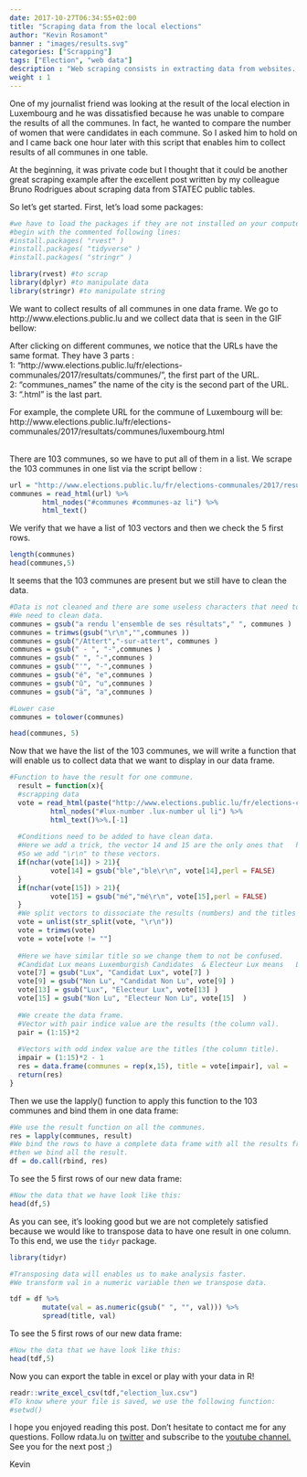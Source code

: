 ```yaml
---
date: 2017-10-27T06:34:55+02:00
title: "Scraping data from the local elections"
author: "Kevin Rosamont"
banner : "images/results.svg"
categories: ["Scrapping"]
tags: ["Election", "web data"]
description : "Web scraping consists in extracting data from websites. Here we will scrape results from the Luxembourg local elections 2017."
weight : 1
---
```


One of my journalist friend was looking at the result of the local election in Luxembourg and he was dissatisfied because he was unable to compare the results of all the communes. In fact, he wanted to compare the number of women that were candidates in each commune. So I asked him to hold on and I came back one hour later with this script that enables him to collect results of all communes in one table.

At the beginning, it was private code but I thought that it could be another great scraping example after the excellent post written by my colleague Bruno Rodrigues about scraping data from STATEC public tables.

So let’s get started. First, let's load some packages:


```r
#we have to load the packages if they are not installed on your computer,
#begin with the commented following lines:
#install.packages( "rvest" )
#install.packages( "tidyverse" )
#install.packages( "stringr" )

library(rvest) #to scrap
library(dplyr) #to manipulate data
library(stringr) #to manipulate string
```


We want to collect results of all communes in one data frame.
We go to http://www.elections.public.lu and we collect data that is seen in the GIF bellow:


After clicking on different communes, we notice that the URLs have the same format. They have 3 parts :<br>
1: “http://www.elections.public.lu/fr/elections-communales/2017/resultats/communes/”, the first part of the URL.<br>
2: “communes_names” the name of the city is the second part of the URL.<br>
3: “.html” is the last part.<br>

For example, the complete URL for the commune of Luxembourg will be:
http://www.elections.public.lu/fr/elections-communales/2017/resultats/communes/luxembourg.html<br><br>

There are 103 communes, so we have to put all of them in a list. We scrape the 103 communes in one list via the script bellow :

```r
url = "http://www.elections.public.lu/fr/elections-communales/2017/resultats/communes/bech.html"
communes = read_html(url) %>% 
        html_nodes("#communes #communes-az li") %>%
        html_text() 
```

We verify that we have a list of 103 vectors and then we check the 5 first rows.

```r
length(communes)
head(communes,5)
```

It seems that the 103 communes are present but we still have to clean the data.

```r
#Data is not cleaned and there are some useless characters that need to be removed.
#We need to clean data.
communes = gsub("a rendu l'ensemble de ses résultats"," ", communes )
communes = trimws(gsub("\r\n","",communes ))
communes = gsub("/Attert","-sur-attert", communes )
communes = gsub(" - ", "-",communes )
communes = gsub(" ", "-",communes )
communes = gsub("'", "-",communes )
communes = gsub("é", "e",communes )
communes = gsub("û", "u",communes )
communes = gsub("ä", "a",communes )

#Lower case
communes = tolower(communes)

head(communes, 5)
```


Now that we have the list of the 103 communes, we will write a function that will enable us to
collect data that we want to display in our data frame.

```r
#Function to have the result for one commune.
  result = function(x){
  #scrapping data
  vote = read_html(paste("http://www.elections.public.lu/fr/elections-communales/2017/resultats/communes/",x,".html", sep="")) %>% 
          html_nodes("#lux-number .lux-number ul li") %>%
          html_text()%>%.[-1]
  
  #Conditions need to be added to have clean data.
  #Here we add a trick, the vector 14 and 15 are the only ones that   haven't the string "\r\n".
  #So we add "\r\n" to these vectors.
  if(nchar(vote[14]) > 21){
          vote[14] = gsub("ble","ble\r\n", vote[14],perl = FALSE)
  }
  if(nchar(vote[15]) > 21){
          vote[15] = gsub("mé","mé\r\n", vote[15],perl = FALSE)
  }
  #We split vectors to dissociate the results (numbers) and the titles   (letters).
  vote = unlist(str_split(vote, "\r\n"))
  vote = trimws(vote)
  vote = vote[vote != ""]
  
  #Here we have similar title so we change them to not be confused.
  #Candidat Lux means Luxemburgish Candidates  & Electeur Lux means   Luxemburgish voters. 
  vote[7] = gsub("Lux", "Candidat Lux", vote[7] )
  vote[9] = gsub("Non Lu", "Candidat Non Lu", vote[9] )
  vote[13] = gsub("Lux", "Electeur Lux", vote[13] )
  vote[15] = gsub("Non Lu", "Electeur Non Lu", vote[15]  )
  
  #We create the data frame.
  #Vector with pair indice value are the results (the column val).
  pair = (1:15)*2
  
  #Vectors with odd index value are the titles (the column title).
  impair = (1:15)*2 - 1
  res = data.frame(communes = rep(x,15), title = vote[impair], val =   vote[pair])
  return(res)
}
```

Then we use the lapply() function to apply this function to the 103 communes and bind them in one data frame:


```r
#We use the result function on all the communes.
res = lapply(communes, result)
#We bind the rows to have a complete data frame with all the results from all communes
#then we bind all the result.
df = do.call(rbind, res)
```

To see the 5 first rows of our new data frame:

```r
#Now the data that we have look like this:
head(df,5)
```

As you can see, it’s looking good but we are not completely satisfied because we would like to transpose data to have one result in one column. To this end, we use the `tidyr` package.

```r
library(tidyr)

#Transposing data will enables us to make analysis faster.
#We transform val in a numeric variable then we transpose data.

tdf = df %>%
        mutate(val = as.numeric(gsub(" ", "", val))) %>%
        spread(title, val)
```


To see the 5 first rows of our new data frame:

```r
#Now the data that we have look like this:
head(tdf,5)
```

Now you can export the table in excel or play with your data in R!


```r
readr::write_excel_csv(tdf,"election_lux.csv")
#To know where your file is saved, we use the following function:
#setwd()
```


I hope you enjoyed reading this post. Don't hesitate to contact me for any questions.
Follow rdata.lu on [twitter](https://twitter.com/rdata_lu?lang=en) and subscribe to the [youtube channel.](https://www.youtube.com/channel/UCbazvBnJd7CJ4WnTL6BI6qw) See you for the next post ;) <br>

Kevin


